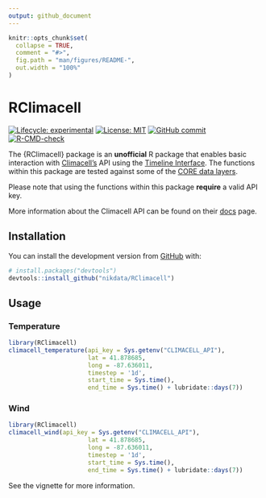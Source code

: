 ```yaml
---
output: github_document
---
```


<!-- README.md is generated from README.Rmd. Please edit that file -->

```r
knitr::opts_chunk$set(
  collapse = TRUE,
  comment = "#>",
  fig.path = "man/figures/README-",
  out.width = "100%"
)
```

# RClimacell

<!-- badges: start -->
[![Lifecycle: experimental](https://img.shields.io/badge/lifecycle-experimental-orange.svg)](https://www.tidyverse.org/lifecycle/#experimental)
[![License: MIT](https://img.shields.io/badge/License-MIT-blue.svg)](https://opensource.org/licenses/MIT)
[![GitHub commit](https://img.shields.io/github/last-commit/nikdata/RClimacell)](https://github.com/nikdata/RClimacell/commit/main)
[![R-CMD-check](https://github.com/nikdata/RClimacell/workflows/R-CMD-check/badge.svg)](https://github.com/nikdata/RClimacell/actions)
<!-- badges: end -->

The {RClimacell} package is an **unofficial** R package that enables basic interaction with [Climacell's](https://www.climacell.co) API using the [Timeline Interface](https://docs.climacell.co/reference/timeline-overview). The functions within this package are tested against some of the [CORE data layers](https://docs.climacell.co/reference/data-layers-core). 

Please note that using the functions within this package **require** a valid API key.

More information about the Climacell API can be found on their [docs](https://docs.climacell.co/reference/api-overview) page.

## Installation

You can install the development version from [GitHub](https://github.com/) with:

``` r
# install.packages("devtools")
devtools::install_github("nikdata/RClimacell")
```

## Usage

### Temperature
```r
library(RClimacell)
climacell_temperature(api_key = Sys.getenv("CLIMACELL_API"),
                      lat = 41.878685,
                      long = -87.636011,
                      timestep = '1d',
                      start_time = Sys.time(),
                      end_time = Sys.time() + lubridate::days(7))

```

### Wind
```r
library(RClimacell)
climacell_wind(api_key = Sys.getenv("CLIMACELL_API"),
                      lat = 41.878685,
                      long = -87.636011,
                      timestep = '1d',
                      start_time = Sys.time(),
                      end_time = Sys.time() + lubridate::days(7))
```


See the vignette for more information.
